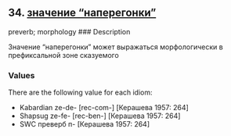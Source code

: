 ## 34. <a href =  'https://agricolamz.github.io/The_Circassian_Isoglosses_Database/34.html'>значение "наперегонки"</a>
preverb; morphology
### Description

Значение "наперегонки" может выражаться морфологически в префиксальной зоне сказуемого

### Values
There are the following value for each idiom:

* Kabardian  ze-de- [rec-com-] [Керашева 1957: 264] 
* Shapsug  ze-fe- [rec-ben-] [Керашева 1957: 264] 
* SWC  преверб п- [Керашева 1957: 264] 

